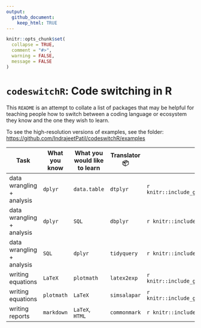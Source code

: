 ```yaml
---
output: 
  github_document:
    keep_html: TRUE
---
```


```r
knitr::opts_chunk$set(
  collapse = TRUE,
  comment = "#>",
  warning = FALSE,
  message = FALSE
)
```

# `codeswitchR`: Code switching in R

This `README` is an attempt to collate a list of packages that may be helpful
for teaching people how to switch between a coding language or ecosystem they
know and the one they wish to learn.

To see the high-resolution versions of examples, see the folder:
<https://github.com/IndrajeetPatil/codeswitchR/examples>

Task | What you know | What you would like to learn | Translator 📦 | Examples
------ | ----------------- | ----------------- | ----------------- | ----------------- 
data wrangling + analysis | `dplyr` | `data.table` | `dtplyr` | `r knitr::include_graphics("examples/dplyr_datatable.jpeg")`
data wrangling + analysis | `dplyr` | `SQL` | `dbplyr` | `r knitr::include_graphics("examples/dplyr_sql.jpeg")`
data wrangling + analysis | `SQL` | `dplyr` | `tidyquery` | `r knitr::include_graphics("examples/sql_dplyr.jpeg")`
writing equations | `LaTeX` | `plotmath` | `latex2exp` | `r knitr::include_graphics("examples/latex_plotmath.jpeg")`
writing equations | `plotmath` | `LaTeX` | `simsalapar` | `r knitr::include_graphics("examples/plotmath_latex.jpeg")`
writing reports | `markdown` | `LaTeX`, `HTML` | `commonmark` | `r knitr::include_graphics("examples/markdown_many.jpeg")`
